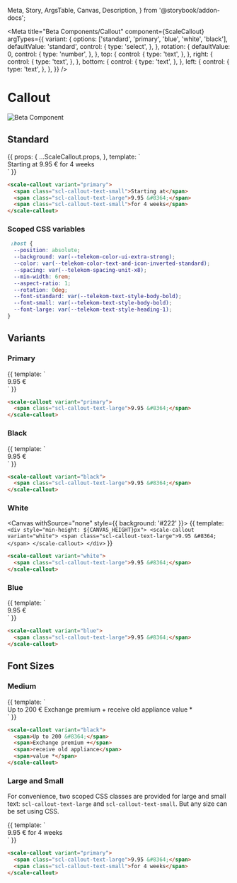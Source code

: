   Meta,
  Story,
  ArgsTable,
  Canvas,
  Description,
} from '@storybook/addon-docs';


<Meta
  title="Beta Components/Callout"
  component={ScaleCallout}
  argTypes={{
    variant: {
      options: ['standard', 'primary', 'blue', 'white', 'black'],
      defaultValue: 'standard',
      control: {
        type: 'select',
      },
    },
    rotation: {
      defaultValue: 0,
      control: {
        type: 'number',
      },
    },
    top: {
      control: {
        type: 'text',
      },
    },
    right: {
      control: {
        type: 'text',
      },
    },
    bottom: {
      control: {
        type: 'text',
      },
    },
    left: {
      control: {
        type: 'text',
      },
    },
  }}
/>

<div
  style={{
    display: 'inline-flex',
    alignItems: 'center',
    justifyContent: 'space-between',
    width: '100%',
  }}
>
  <h1>Callout</h1>
  <img src="assets/beta.png" alt="Beta Component" />
</div>

## Standard

<Canvas withSource="none">
  <Story
    name="Standard"
    args={{ variant: 'primary' }}
  >
    {{
      props: {
        ...ScaleCallout.props,
      },
      template: `
        <div style="min-height: ${CANVAS_HEIGHT}px">
          <scale-callout
            :variant="variant"
            :rotation="rotation"
            :top="top"
            :right="right"
            :bottom="bottom"
            :left="left"
          >
            <span class="scl-callout-text-small">Starting at</span>
            <span class="scl-callout-text-large">9.95 &#8364;</span>
            <span class="scl-callout-text-small">for 4 weeks</span>
          </scale-callout>
        </div>
      `
    }}
  </Story>
</Canvas>

<ArgsTable story="Standard" />

```html
<scale-callout variant="primary">
  <span class="scl-callout-text-small">Starting at</span>
  <span class="scl-callout-text-large">9.95 &#8364;</span>
  <span class="scl-callout-text-small">for 4 weeks</span>
</scale-callout>
```

### Scoped CSS variables

```css
 :host {
  --position: absolute;
  --background: var(--telekom-color-ui-extra-strong);
  --color: var(--telekom-color-text-and-icon-inverted-standard);
  --spacing: var(--telekom-spacing-unit-x8);
  --min-width: 6rem;
  --aspect-ratio: 1;
  --rotation: 0deg;
  --font-standard: var(--telekom-text-style-body-bold);
  --font-small: var(--telekom-text-style-body-bold);
  --font-large: var(--telekom-text-style-heading-1);
}
```

## Variants

### Primary

<Canvas withSource="none">
  <Story name="Primary">
    {{
      template: `
        <div style="min-height: ${CANVAS_HEIGHT}px">
          <scale-callout variant="primary">
            <span class="scl-callout-text-large">9.95 &#8364;</span>
          </scale-callout>
        </div>
      `
    }}
  </Story>
</Canvas>

```html
<scale-callout variant="primary">
  <span class="scl-callout-text-large">9.95 &#8364;</span>
</scale-callout>
```

### Black

<Canvas withSource="none">
  <Story name="Black">
    {{
      template: `
        <div style="min-height: ${CANVAS_HEIGHT}px">
          <scale-callout variant="black">
            <span class="scl-callout-text-large">9.95 &#8364;</span>
          </scale-callout>
        </div>
      `
    }}
  </Story>
</Canvas>

```html
<scale-callout variant="black">
  <span class="scl-callout-text-large">9.95 &#8364;</span>
</scale-callout>
```

### White

<Canvas withSource="none" style={{ background: '#222' }}>
  <Story name="White">
    {{
      template: `
        <div style="min-height: ${CANVAS_HEIGHT}px">
          <scale-callout variant="white">
            <span class="scl-callout-text-large">9.95 &#8364;</span>
          </scale-callout>
        </div>
      `
    }}
  </Story>
</Canvas>

```html
<scale-callout variant="white">
  <span class="scl-callout-text-large">9.95 &#8364;</span>
</scale-callout>
```

### Blue

<Canvas withSource="none">
  <Story name="Blue">
    {{
      template: `
        <div style="min-height: ${CANVAS_HEIGHT}px">
          <scale-callout variant="blue">
            <span class="scl-callout-text-large">9.95 &#8364;</span>
          </scale-callout>
        </div>
      `
    }}
  </Story>
</Canvas>

```html
<scale-callout variant="blue">
  <span class="scl-callout-text-large">9.95 &#8364;</span>
</scale-callout>
```

## Font Sizes

### Medium

<Canvas withSource="none">
  <Story name="Medium">
    {{
      template: `
        <div style="min-height: ${CANVAS_HEIGHT}px">
          <scale-callout variant="black">
            <span>Up to 200 &#8364;</span>
            <span>Exchange premium +</span>
            <span>receive old appliance</span>
            <span>value *</span>
          </scale-callout>
        </div>
      `
    }}
  </Story>
</Canvas>

```html
<scale-callout variant="black">
  <span>Up to 200 &#8364;</span>
  <span>Exchange premium +</span>
  <span>receive old appliance</span>
  <span>value *</span>
</scale-callout>
```

### Large and Small

For convenience, two scoped CSS classes are provided for large and small text: `scl-callout-text-large` and `scl-callout-text-small`. But any size can be set using CSS.

<Canvas withSource="none">
  <Story name="Large and Small">
    {{
      template: `
        <div style="min-height: ${CANVAS_HEIGHT}px">
          <scale-callout variant="primary">
            <span class="scl-callout-text-large">9.95 &#8364;</span>
            <span class="scl-callout-text-small">for 4 weeks</span>
          </scale-callout>
        </div>
      `
    }}
  </Story>
</Canvas>

```html
<scale-callout variant="primary">
  <span class="scl-callout-text-large">9.95 &#8364;</span>
  <span class="scl-callout-text-small">for 4 weeks</span>
</scale-callout>
```
